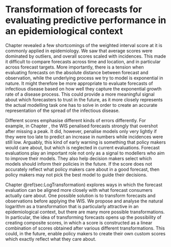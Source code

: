 # Transformation of forecasts for evaluating predictive performance in an epidemiological context
\label{sec:LogTransformation}

Chapter \ref{sec:GermanyPoland} revealed a few shortcomings of the weighted interval score at it is commonly applied in epidemiology. We saw that average scores were dominated by outliers, and overall scores scaled with incidences. This made it difficult to compare forecasts across time and location, and in particular across forecast targets. More importantly, there is a tension when evaluating forecasts on the absolute distance between forecast and observation, while the underlying process we try to model is exponential in nature. It might therefore be more appropriate to evaluate forecasts of infectious disease based on how well they capture the exponential growth rate of a disease process. This could provide a more meaningful signal about which forecasters to trust in the future, as it more closely represents the actual modelling task one has to solve in order to create an accurate representation of the spread of the infectious disease. 

Different scores emphasise different kinds of errors differently. For example, in Chapter \ref{sec:GermanyPoland}, the WIS penalised forecasts strongly that overshot after missing a peak. It did, however, penalise models only very lightly if they were too late to predict an increase in numbers while incidences were still low. Arguably, this kind of early warning is something that policy makers would care about, but which is neglected in current evaluations. Forecast evaluations play an important role not only as a signal to modellers who aim to improve their models. They also help decision makers select which models should inform their policies in the future. If the score does not accurately reflect what policy makers care about in a good forecast, then policy makers may not pick the best model to guide their decisions. 

Chapter \@ref(sec:LogTransformation) explores ways in which the forecast evaluation can be aligned more closely with what forecast consumers actually care about. One possible solution is to transform forecasts and observations before applying the WIS. We propose and analyse the natural logarithm as a transformation that is particularly attractive in an epidemiological context, but there are many more possible transformations. In particular, the idea of transforming forecasts opens up the possibility of creating composite scores, in which a score is constructed as a linear combination of scores obtained after various different transformations. This could, in the future, enable policy makers to create their own custom scores which exactly reflect what they care about. 

\clearpage


<!-- \includepdf[pages=-]{papers/Research Paper Cover Sheet-18 Paper 3.docx.pdf} -->

\includepdf[pages=-]{papers/Paper-3-LogTransformation.pdf}
\includepdf[pages=-]{papers/Paper-3-LogTransformation-SI.pdf}





